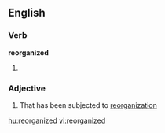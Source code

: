 ==English==

===Verb===
'''reorganized'''

# {{past of|[[reorganize]]}}

===Adjective===
{{en-adj}}

# That has been subjected to [[reorganization]]

[[hu:reorganized]]
[[vi:reorganized]]